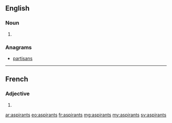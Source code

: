 ==English==

===Noun===
{{head|en|plural}}

# {{plural of|aspirant|lang=en|nocat=1}}

===Anagrams===
* [[partisans#English|partisans]]

----

==French==

===Adjective===
{{fr-adj-form}} {{m-p}}

# {{masculine plural of|aspirant|lang=fr}}

[[ar:aspirants]]
[[eo:aspirants]]
[[fr:aspirants]]
[[mg:aspirants]]
[[my:aspirants]]
[[sv:aspirants]]